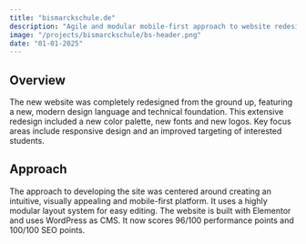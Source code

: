 ```yaml
---
title: "bismarckschule.de"
description: "Agile and modular mobile-first approach to website redesign"
image: "/projects/bismarckschule/bs-header.png"
date: "01-01-2025"
---
```


## Overview
The new website was completely redesigned from the ground up, featuring a new, modern design language and technical foundation. This extensive redesign included a new color palette, new fonts and new logos. Key focus areas include responsive design and an improved targeting of interested students.

## Approach
The approach to developing the site was centered around creating an intuitive, visually appealing and mobile-first platform. It uses a highly modular layout system for easy editing. The website is built with Elementor and uses WordPress as CMS. It now scores 96/100 performance points and 100/100 SEO points.